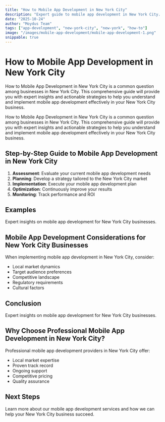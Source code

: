 ```yaml
---
title: "How to Mobile App Development in New York City"
description: "Expert guide to mobile app development in New York City. Learn best practices, pricing, and strategies for New York City businesses."
date: "2025-10-24"
author: "Moydus Team"
tags: ["app-development", "new-york-city", "new-york", "how-to"]
image: "/images/mobile-app-development/mobile-app-development-1.png"
snippable: true
---
```


# How to Mobile App Development in New York City

How to Mobile App Development in New York City is a common question among businesses in New York City. This comprehensive guide will provide you with expert insights and actionable strategies to help you understand and implement mobile app development effectively in your New York City business.

How to Mobile App Development in New York City is a common question among businesses in New York City. This comprehensive guide will provide you with expert insights and actionable strategies to help you understand and implement mobile app development effectively in your New York City business.

## Step-by-Step Guide to Mobile App Development in New York City

1. **Assessment**: Evaluate your current mobile app development needs
2. **Planning**: Develop a strategy tailored to the New York City market
3. **Implementation**: Execute your mobile app development plan
4. **Optimization**: Continuously improve your results
5. **Monitoring**: Track performance and ROI

## Examples

Expert insights on mobile app development for New York City businesses.

## Mobile App Development Considerations for New York City Businesses

When implementing mobile app development in New York City, consider:
- Local market dynamics
- Target audience preferences
- Competitive landscape
- Regulatory requirements
- Cultural factors

## Conclusion

Expert insights on mobile app development for New York City businesses.

## Why Choose Professional Mobile App Development in New York City?

Professional mobile app development providers in New York City offer:
- Local market expertise
- Proven track record
- Ongoing support
- Competitive pricing
- Quality assurance

## Next Steps

Learn more about our mobile app development services and how we can help your New York City business succeed.

<GeoCTA 
  city="New York City"
  service="Mobile App Development"
  ctaText="Get Started Today"
/>
